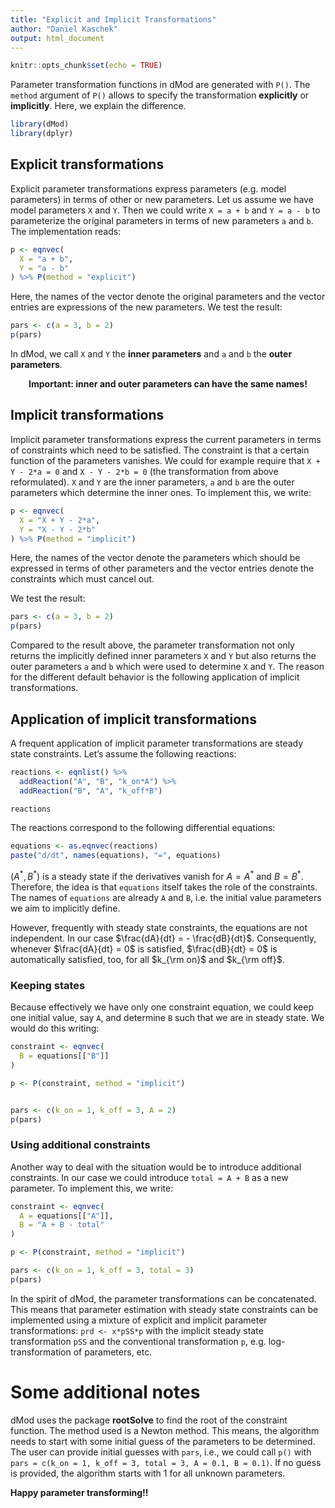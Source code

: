 ```yaml
---
title: "Explicit and Implicit Transformations"
author: "Daniel Kaschek"
output: html_document
---
```


```r
knitr::opts_chunk$set(echo = TRUE)
```


Parameter transformation functions in dMod are generated with `P()`. The `method` argument of `P()` allows to specify the transformation **explicitly** or **implicitly**. Here, we explain the difference.


```r

library(dMod)
library(dplyr)

```



## Explicit transformations

Explicit parameter transformations express parameters (e.g. model parameters) in terms of other or new parameters. Let us assume we have model parameters `X` and `Y`. Then we could write `X = a + b` and `Y = a - b` to parameterize the original parameters in terms of new parameters `a` and `b`. The implementation reads:

```r

p <- eqnvec(
  X = "a + b",
  Y = "a - b"
) %>% P(method = "explicit")

```

Here, the names of the vector denote the original parameters and the vector entries are expressions of the new parameters. We test the result:

```r

pars <- c(a = 3, b = 2)
p(pars)


```
In dMod, we call `X` and `Y` the **inner parameters** and `a` and `b` the **outer parameters**. 

<center>**Important: inner and outer parameters can have the same names!**</center>

## Implicit transformations

Implicit parameter transformations express the current parameters in terms of constraints which need to be satisfied. The constraint is that a certain function of the parameters vanishes. We could for example require that `X + Y - 2*a = 0` and `X - Y - 2*b = 0` (the transformation from above reformulated). `X` and `Y` are the inner parameters, `a` and `b` are the outer parameters which determine the inner ones. To implement this, we write:

```r
p <- eqnvec(
  X = "X + Y - 2*a",
  Y = "X - Y - 2*b"
) %>% P(method = "implicit")
```

Here, the names of the vector denote the parameters which should be expressed in terms of other parameters and the vector entries denote the constraints which must cancel out.

We test the result:

```r
pars <- c(a = 3, b = 2)
p(pars)

```
Compared to the result above, the parameter transformation not only returns the implicitly defined inner parameters `X` and `Y` but also returns the outer parameters `a` and `b` which were used to determine `X` and `Y`. The reason for the different default behavior is the following application of implicit transformations.

## Application of implicit transformations

A frequent application of implicit parameter transformations are steady state constraints. Let's assume the following reactions:

```r
reactions <- eqnlist() %>% 
  addReaction("A", "B", "k_on*A") %>% 
  addReaction("B", "A", "k_off*B")

reactions

```


The reactions correspond to the following differential equations:

```r
equations <- as.eqnvec(reactions)
paste("d/dt", names(equations), "=", equations)

```

$(A^*, B^*)$ is a steady state if the derivatives vanish for $A = A^*$ and $B = B^*$. Therefore, the idea is that `equations` itself takes the role of the constraints. The names of `equations` are already `A` and `B`, i.e. the initial value parameters we aim to implicitly define.

However, frequently with steady state constraints, the equations are not independent. In our case $\frac{dA}{dt} = - \frac{dB}{dt}$. Consequently, whenever $\frac{dA}{dt} = 0$ is satisfied, $\frac{dB}{dt} = 0$ is automatically satisfied, too, for all $k_{\rm on}$ and $k_{\rm off}$.

### Keeping states

Because effectively we have only one constraint equation, we could keep one initial value, say `A`, and determine `B` such that we are in steady state. We would do this writing:

```r

constraint <- eqnvec(
  B = equations[["B"]]
)

p <- P(constraint, method = "implicit")


pars <- c(k_on = 1, k_off = 3, A = 2)
p(pars)


```

### Using additional constraints

Another way to deal with the situation would be to introduce additional constraints. In our case we could introduce `total = A + B` as a new parameter. To implement this, we write:

```r

constraint <- eqnvec(
  A = equations[["A"]],
  B = "A + B - total"
)

p <- P(constraint, method = "implicit")

pars <- c(k_on = 1, k_off = 3, total = 3)
p(pars)


```

In the spirit of dMod, the parameter transformations can be concatenated. This means that parameter estimation with steady state constraints can be implemented using a mixture of explicit and implicit parameter transformations: `prd <- x*pSS*p` with the implicit steady state transformation `pSS` and the conventional transformation `p`, e.g. log-transformation of parameters, etc.

# Some additional notes

dMod uses the package **rootSolve** to find the root of the constraint function. The method used is a Newton method. This means, the algorithm needs to start with some initial guess of the parameters to be determined. The user can provide initial guesses with `pars`, i.e., we could call `p()` with `pars = c(k_on = 1, k_off = 3, total = 3, A = 0.1, B = 0.1)`. If no guess is provided, the algorithm starts with 1 for all unknown parameters.


**Happy parameter transforming!!**

